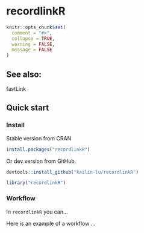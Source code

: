 recordlinkR
=======

```r
knitr::opts_chunk$set(
  comment = "#>",
  collapse = TRUE,
  warning = FALSE,
  message = FALSE
)
```


## See also:

fastLink

## Quick start

### Install

Stable version from CRAN

```r
install.packages("recordlinkR")
```

Or dev version from GitHub.

```r
devtools::install_github("kailin-lu/recordlinkR")
```

```r
library("recordlinkR")
```


### Workflow

In `recordlinkR` you can...

Here is an example of a workflow ... 

```r

```